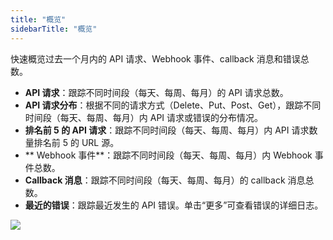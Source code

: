 ```yaml
---
title: "概览"
sidebarTitle: "概览"
---
```


快速概览过去一个月内的 API 请求、Webhook 事件、callback 消息和错误总数。

- **API 请求**：跟踪不同时间段（每天、每周、每月）的 API 请求总数。
- **API 请求分布**：根据不同的请求方式（Delete、Put、Post、Get），跟踪不同时间段（每天、每周、每月）内 API 请求或错误的分布情况。
- **排名前 5 的 API 请求**：跟踪不同时间段（每天、每周、每月）内 API 请求数量排名前 5 的 URL 源。
- ** Webhook 事件**：跟踪不同时间段（每天、每周、每月）内 Webhook 事件总数。
- **Callback 消息**：跟踪不同时间段（每天、每周、每月）的 callback 消息总数。
- **最近的错误**：跟踪最近发生的 API 错误。单击“更多”可查看错误的详细日志。

<img src="/cn/images/developer-console/overview.png" className="screenshot_full_screen"/>